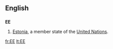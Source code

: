 {{see|ee|-ee|.ee|её}}
==English==
==={{abbreviation}}===
'''EE'''
#[[Estonia]], a member state of the [[United Nations]].

[[fr:EE]]
[[lt:EE]]